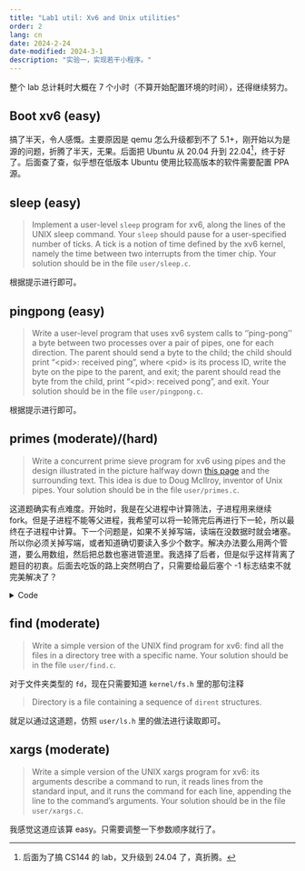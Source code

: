 ```yaml
---
title: "Lab1 util: Xv6 and Unix utilities"
order: 2
lang: cn
date: 2024-2-24
date-modified: 2024-3-1
description: "实验一，实现若干小程序。"
---
```


整个 lab 总计耗时大概在 7 个小时（不算开始配置环境的时间），还得继续努力。

## Boot xv6 (easy)

搞了半天，令人感慨。主要原因是 qemu 怎么升级都到不了 5.1+，刚开始以为是源的问题，折腾了半天，无果。后面把 Ubuntu 从 20.04 升到 22.04[^1]，终于好了。后面查了查，似乎想在低版本 Ubuntu 使用比较高版本的软件需要配置 PPA 源。

[^1]: 后面为了搞 CS144 的 lab，又升级到 24.04 了，真折腾。

## sleep (easy)

> Implement a user-level `sleep` program for xv6, along the lines of the UNIX sleep command. Your `sleep` should pause for a user-specified number of ticks. A tick is a notion of time defined by the xv6 kernel, namely the time between two interrupts from the timer chip. Your solution should be in the file `user/sleep.c`.

根据提示进行即可。

## pingpong (easy)

> Write a user-level program that uses xv6 system calls to ''ping-pong'' a byte between two processes over a pair of pipes, one for each direction. The parent should send a byte to the child; the child should print "\<pid\>: received ping", where \<pid\> is its process ID, write the byte on the pipe to the parent, and exit; the parent should read the byte from the child, print "\<pid\>: received pong", and exit. Your solution should be in the file `user/pingpong.c`.

根据提示进行即可。

## primes (moderate)/(hard)

> Write a concurrent prime sieve program for xv6 using pipes and the design illustrated in the picture halfway down [this page](http://swtch.com/~rsc/thread/) and the surrounding text. This idea is due to Doug McIlroy, inventor of Unix pipes. Your solution should be in the file `user/primes.c`.

这道题确实有点难度。开始时，我是在父进程中计算筛法，子进程用来继续 fork。但是子进程不能等父进程，我希望可以将一轮筛完后再进行下一轮，所以最终在子进程中计算。下一个问题是，如果不关掉写端，读端在没数据时就会堵塞。所以你必须关掉写端，或者知道确切要读入多少个数字。解决办法要么用两个管道，要么用数组，然后把总数也塞进管道里。我选择了后者，但是似乎这样背离了题目的初衷。后面去吃饭的路上突然明白了，只需要给最后塞个 -1 标志结束不就完美解决了？

<details>

<summary>Code</summary>

``` c
int main(int argc, char *argv[])
{
    int p[2], n = -1;
    pipe(p);
    for(int i = 2; i <= 35; ++i)
        write(p[1], &i, sizeof(int));
    write(p[1], &n, sizeof(int));

    for(;;) {
        if(fork() == 0) {
            read(p[0], &n, sizeof(int));
            if(n == -1) exit(1);
            fprintf(1, "prime %d\n", n);
            int m;
            while(read(p[0], &m, sizeof(int))) {
                if(m == -1) break;
                if(m % n != 0) write(p[1], &m, sizeof(int));
            }
            m = -1;
            write(p[1], &m, sizeof(int));
            break;
        } else {
            int end;
            wait(&end);
            if(end) break;
        }
    }
    exit(0);
}
```

</details>

## find (moderate)

> Write a simple version of the UNIX find program for xv6: find all the files in a directory tree with a specific name. Your solution should be in the file `user/find.c`.

对于文件夹类型的 `fd`，现在只需要知道 `kernel/fs.h` 里的那句注释

> Directory is a file containing a sequence of `dirent` structures.

就足以通过这道题，仿照 `user/ls.h` 里的做法进行读取即可。

## xargs (moderate)

> Write a simple version of the UNIX xargs program for xv6: its arguments describe a command to run, it reads lines from the standard input, and it runs the command for each line, appending the line to the command's arguments. Your solution should be in the file `user/xargs.c`.

我感觉这道应该算 easy。只需要调整一下参数顺序就行了。
